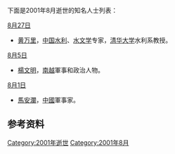 <noinclude>{{MonthTOC|2001年|逝世人物列表}}

下面是2001年8月逝世的知名人士列表：
</noinclude>

;[[8月27日|8月27日]]
*[[黄万里|黄万里]]，[[中国|中国]][[水利|水利]]、[[水文学|水文学]]专家，[[清华大学|清华大学]]水利系教授。

;[[8月5日|8月5日]]
*[[楊文明|楊文明]]，[[越南共和国|南越]]軍事和政治人物。

;[[8月1日|8月1日]]
*[[馬安瀾|馬安瀾]]，[[中國|中國]]軍事家。

== 参考资料 ==
{{reflist}}

{{各年各月份逝世人物}}

[[Category:2001年逝世|Category:2001年逝世]]
[[Category:2001年8月|Category:2001年8月]]